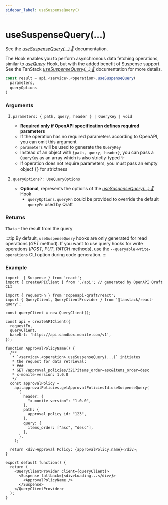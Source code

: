 ```yaml
---
sidebar_label: useSuspenseQuery()
---
```


# useSuspenseQuery(...)

See the [_useSuspenseQuery(...) 🌴_](https://tanstack.com/query/latest/docs/framework/react/reference/useSuspenseQuery) documentation.

The Hook enables you to perform asynchronous data fetching operations,
similar to [_useQuery_](/hooks/useQuery.mdx) Hook, but with the added benefit of Suspense support.
See the TanStack [_useSuspenseQuery(...) 🌴_](https://tanstack.com/query/latest/docs/framework/react/reference/useSuspenseQuery)
documentation for more details.

```ts
const result = api.<service>.<operation>.useSuspenseQuery(
  parameters,
  queryOptions
)
```

### Arguments

1.  `parameters: { path, query, header } | QueryKey | void`
    - **Required only if OpenAPI specification defines required parameters**
    - If the operation has no required parameters according to OpenAPI, you can omit this argument
    - `parameters` will be used to generate the `QueryKey`
    - Instead of an object with `{path, query, header}`, you can pass a `QueryKey` as an array
      which is also strictly-typed ✨
    - If operation does not require parameters, you must pass an empty object `{}` for strictness

2.  `queryOptions?: UseQueryOptions`
    - **Optional**, represents the options of the [_useSuspenseQuery(...) 🌴_](https://tanstack.com/query/latest/docs/framework/react/reference/useSuspenseQuery) Hook
      - `queryOptions.queryFn` could be provided to override the default `queryFn` used by Qraft

### Returns

`TData` - the result from the query

:::tip
By default, `useSuspenseQuery` hooks are only generated for read operations (_GET_ method). If you want to use query
hooks for write operations (_POST_, _PUT_, _PATCH_ methods), use the `--queryable-write-operations` CLI option
during code generation.
:::

### Example

```tsx title="src/ApprovalPolicyName.tsx"
import  { Suspense } from 'react';
import { createAPIClient } from './api'; // generated by OpenAPI Qraft CLI

import { requestFn } from '@openapi-qraft/react';
import { QueryClient, QueryClientProvider } from '@tanstack/react-query';

const queryClient = new QueryClient();

const api = createAPIClient({
  requestFn,
  queryClient,
  baseUrl: 'https://api.sandbox.monite.com/v1',
});

function ApprovalPolicyName() {
  /**
   * `<service>.<operation>.useSuspenseQuery(...)` initiates
   * the request for data retrieval:
   * ###
   * GET /approval_policies/321?items_order=asc&items_order=desc
   * x-monite-version: 1.0.0
   */
  const approvalPolicy =
    api.approvalPolicies.getApprovalPoliciesId.useSuspenseQuery(
      {
        header: {
          "x-monite-version": "1.0.0",
        },
        path: {
          approval_policy_id: "123",
        },
        query: {
          items_order: ["asc", "desc"],
        },
      },
    );

  return <div>Approval Policy: {approvalPolicy.name}</div>;
}

export default function() {
  return (
    <QueryClientProvider client={queryClient}>
      <Suspense fallback={<div>Loading...</div>}>
        <ApprovalPolicyName />
      </Suspense>
    </QueryClientProvider>
  );
}
```
